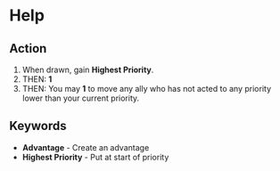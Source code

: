 
# Help

## Action

1.  When drawn, gain **Highest Priority**.
1.  THEN: **<InlineDefine uppercase term='advantage'/> 1**
1.  THEN: You may **<InlineDefine uppercase term='filp'/> 1** to move any ally who has not acted to any priority lower than your current priority.

## Keywords

-   **Advantage** - Create an advantage
-   **Highest Priority** - Put at start of priority
